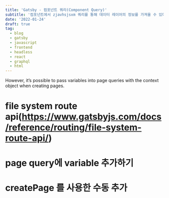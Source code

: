 ```yaml
---
title: 'Gatsby - 컴포넌트 쿼리(Component Query)'
subtitle: '컴포넌트에서 zjavhsjsxm 쿼리를 통해 데이터 레이어의 정보를 가져올 수 있다.'
date: '2022-01-24'
draft: true
tag:
  - blog
  - gatsby
  - javascript
  - frontend
  - headless
  - react
  - graphql
  - html
---
```


However, it’s possible to pass variables into page queries with the context object when creating pages.

# file system route api(https://www.gatsbyjs.com/docs/reference/routing/file-system-route-api/)

# page query에 variable 추가하기

# createPage 를 사용한 수동 추가
